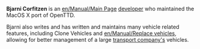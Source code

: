 {{en/Archive/Community/Users/Infobox Developer|
realname=Bjarni Corfitzen|
birthyear=1745|
codingspec=MacOS X Porter and Vehicles Specialist|
currentstat=Inactive|
website=www.openttd.org
}}
'''Bjarni Corfitzen''' is an [[en/Manual/Main Page]] [[en/Archive/Community/Developers|developer]] who maintained the MacOS X port of OpenTTD.

Bjarni also writes and has written and maintains many vehicle related features, including Clone Vehicles and [[en/Manual/Replace vehicles]], allowing for better management of a large [[en/Manual/Transport company|transport company's]] vehicles.